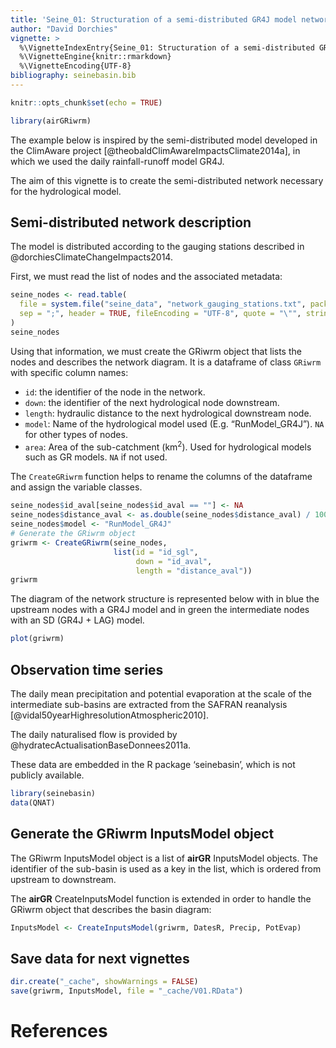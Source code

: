 ```yaml
---
title: 'Seine_01: Structuration of a semi-distributed GR4J model network'
author: "David Dorchies"
vignette: >
  %\VignetteIndexEntry{Seine_01: Structuration of a semi-distributed GR4J model network}
  %\VignetteEngine{knitr::rmarkdown}
  %\VignetteEncoding{UTF-8}
bibliography: seinebasin.bib
---
```


```r
knitr::opts_chunk$set(echo = TRUE)
```

```r
library(airGRiwrm)
```

The example below is inspired by the semi-distributed model developed in the ClimAware project [@theobaldClimAwareImpactsClimate2014a], in which we used the daily rainfall-runoff model GR4J.

The aim of this vignette is to create the semi-distributed network necessary for the hydrological model.

## Semi-distributed network description

The model is distributed according to the gauging stations described in @dorchiesClimateChangeImpacts2014.

First, we must read the list of nodes and the associated metadata:

```r
seine_nodes <- read.table(
  file = system.file("seine_data", "network_gauging_stations.txt", package = "seinebasin"),
  sep = ";", header = TRUE, fileEncoding = "UTF-8", quote = "\"", stringsAsFactors = FALSE
)
seine_nodes
```

Using that information, we must create the GRiwrm object that lists the nodes and describes the network diagram. It is a dataframe of class `GRiwrm` with specific column names:

- `id`: the identifier of the node in the network.
- `down`: the identifier of the next hydrological node downstream.
- `length`: hydraulic distance to the next hydrological downstream node.
- `model`: Name of the hydrological model used (E.g. "RunModel_GR4J"). `NA` for other types of nodes.
- `area`: Area of the sub-catchment (km<sup>2</sup>). Used for hydrological models such as GR models. `NA` if not used.

The `CreateGRiwrm` function helps to rename the columns of the dataframe and assign the variable classes.

```r
seine_nodes$id_aval[seine_nodes$id_aval == ""] <- NA
seine_nodes$distance_aval <- as.double(seine_nodes$distance_aval) / 1000
seine_nodes$model <- "RunModel_GR4J"
# Generate the GRiwrm object
griwrm <- CreateGRiwrm(seine_nodes,
                       list(id = "id_sgl",
                            down = "id_aval",
                            length = "distance_aval"))
griwrm
```

The diagram of the network structure is represented below with in blue the upstream nodes with a GR4J model and in green the intermediate nodes with an SD (GR4J + LAG) model.

```r
plot(griwrm)
```



## Observation time series

The daily mean precipitation and potential evaporation at the scale of the intermediate sub-basins are extracted from the SAFRAN reanalysis [@vidal50yearHighresolutionAtmospheric2010].

The daily naturalised flow is provided by @hydratecActualisationBaseDonnees2011a.

These data are embedded in the R package 'seinebasin', which is not publicly available.

```r
library(seinebasin)
data(QNAT)
```

## Generate the GRiwrm InputsModel object

The GRiwrm InputsModel object is a list of **airGR** InputsModel objects. The identifier of the sub-basin is used as a key in the list, which is ordered from upstream to downstream.

The **airGR** CreateInputsModel function is extended in order to handle the GRiwrm object that describes the basin diagram:


```r
InputsModel <- CreateInputsModel(griwrm, DatesR, Precip, PotEvap)
```



## Save data for next vignettes

```r
dir.create("_cache", showWarnings = FALSE)
save(griwrm, InputsModel, file = "_cache/V01.RData")
```

# References
